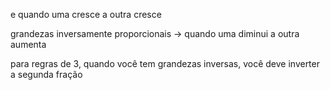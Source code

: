 





e quando uma cresce a outra cresce

grandezas inversamente proporcionais → quando uma diminui a outra
aumenta

para regras de 3, quando você tem grandezas inversas, você deve inverter
a segunda fração


